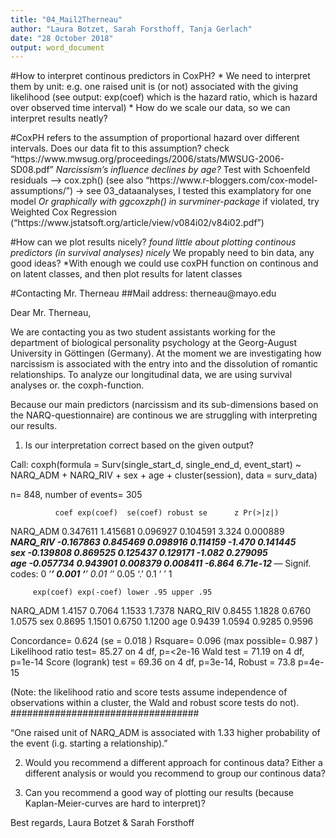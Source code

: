 ```yaml
---
title: "04_Mail2Therneau"
author: "Laura Botzet, Sarah Forsthoff, Tanja Gerlach"
date: "28 October 2018"
output: word_document
---
```

#How to interpret continous predictors in CoxPH?
* We need to interpret them by unit: e.g. one raised unit is (or not) associated with the giving likelihood (see output: exp(coef) which is the hazard ratio, which is hazard over observed time interval)
* How do we scale our data, so we can interpret results neatly? 

#CoxPH refers to the assumption of proportional hazard over different intervals. Does our data fit to this assumption?
check "https://www.mwsug.org/proceedings/2006/stats/MWSUG-2006-SD08.pdf"
*Narcissism's influence declines by age? 
*Test with Schoenfeld residuals --> cox.zph() (see also "https://www.r-bloggers.com/cox-model-assumptions/")
  -> see 03_dataanalyses, I tested this examplatory for one model
*Or graphically with ggcoxzph() in survminer-package
* if violated, try Weighted Cox Regression
("https://www.jstatsoft.org/article/view/v084i02/v84i02.pdf")

#How can we plot results nicely?
*found little about plotting continous predictors (in survival analyses) nicely
*We propably need to bin data, any good ideas? 
*With enough we could use coxPH function on continous and on latent classes, and then plot results for latent classes



#Contacting Mr. Therneau
##Mail address:
therneau@mayo.edu

Dear Mr. Therneau,

We are contacting you as two student assistants working for the department of biological personality psychology at the Georg-August University in Göttingen (Germany). At the moment we are investigating how narcissism is associated with the entry into and the dissolution of romantic relationships. To analyze our longitudinal data, we are using survival analyses or. the coxph-function. 

Because our main predictors (narcissism and its sub-dimensions based on the NARQ-questionnaire) are continous we are struggling with interpreting our results. 

1. Is our interpretation correct based on the given output?

###############################
Call:
coxph(formula = Surv(single_start_d, single_end_d, event_start) ~ 
    NARQ_ADM + NARQ_RIV + sex + age + cluster(session), data = surv_data)

  n= 848, number of events= 305 

              coef exp(coef)  se(coef) robust se      z Pr(>|z|)    
NARQ_ADM  0.347611  1.415681  0.096927  0.104591  3.324 0.000889 ***
NARQ_RIV -0.167863  0.845469  0.098916  0.114159 -1.470 0.141445    
sex      -0.139808  0.869525  0.125437  0.129171 -1.082 0.279095    
age      -0.057734  0.943901  0.008379  0.008411 -6.864 6.71e-12 ***
---
Signif. codes:  0 ‘***’ 0.001 ‘**’ 0.01 ‘*’ 0.05 ‘.’ 0.1 ‘ ’ 1

         exp(coef) exp(-coef) lower .95 upper .95
NARQ_ADM    1.4157     0.7064    1.1533    1.7378
NARQ_RIV    0.8455     1.1828    0.6760    1.0575
sex         0.8695     1.1501    0.6750    1.1200
age         0.9439     1.0594    0.9285    0.9596

Concordance= 0.624  (se = 0.018 )
Rsquare= 0.096   (max possible= 0.987 )
Likelihood ratio test= 85.27  on 4 df,   p=<2e-16
Wald test            = 71.19  on 4 df,   p=1e-14
Score (logrank) test = 69.36  on 4 df,   p=3e-14,   Robust = 73.8  p=4e-15

  (Note: the likelihood ratio and score tests assume independence of
     observations within a cluster, the Wald and robust score tests do not).
##################################

"One raised unit of NARQ_ADM is associated with 1.33 higher probability of the event (i.g. starting a relationship)."


2. Would you recommend a different approach for continous data?
Either a different analysis or would you recommend to group our continous data?

3. Can you recommend a good way of plotting our results (because Kaplan-Meier-curves are hard to interpret)?


Best regards,
Laura Botzet & Sarah Forsthoff
